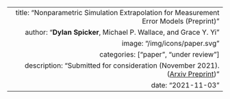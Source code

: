 ---
  title: "Nonparametric Simulation Extrapolation for Measurement Error Models (Preprint)"
  author: "**Dylan Spicker**, Michael P. Wallace, and Grace Y. Yi"
  image: "/img/icons/paper.svg"
  categories: ["paper", "under review"]
  description: "Submitted for consideration (November 2021). ([Arxiv Preprint](https://arxiv.org/abs/2111.02863))"
  date: "2021-11-03"
---